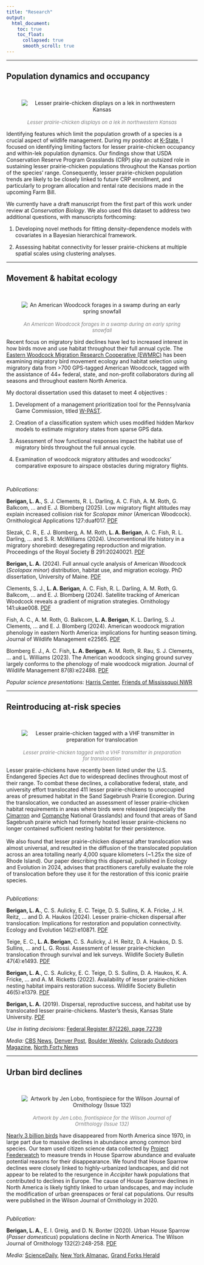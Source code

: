 ```yaml
---
title: "Research"
output:
  html_document:
    toc: true
    toc_float:
      collapsed: true
      smooth_scroll: true
---
```

<hr />
## Population dynamics and occupancy
<br>
<div class = "row">
<div class = "col-md-4 hidden-xs hidden-sm">
<center>
![<br><font size = "2" color = "grey">*Lesser prairie-chicken displays on a lek in northwestern Kansas *</font>](images/lekking_profile_Bonita.png)
</center>
</div>

<div class = "col-md-8 col-sm-12">
Identifying features which limit the population growth of a species is a crucial aspect of wildlife management. During my postdoc at [K-State](https://www.k-state.edu), I focused on identifying limiting factors for lesser prairie-chicken occupancy and within-lek population dynamics. Our findings show that USDA Conservation Reserve Program Grasslands (CRP) play an outsized role in sustaining lesser prairie-chicken populations throughout the Kansas portion of the species' range. Consequently, lesser prairie-chicken population trends are likely to be closely linked to future CRP enrollment, and particularly to program allocation and rental rate decisions made in the upcoming Farm Bill.

We currently have a draft manuscript from the first part of this work under review at *Conservation Biology*. We also used this dataset to address two additional questions, with manuscripts forthcoming:

1. Developing novel methods for fitting density-dependence models with covariates in a Bayesian hierarchical framework. 

2. Assessing habitat connectivity for lesser prairie-chickens at multiple spatial scales using clustering analyses.

</div>
</div>

<hr />
## Movement & habitat ecology
<br>
<div class = "row">
<div class = "col-md-4 hidden-xs hidden-sm">
<center>
![<br><font size = "2" color = "grey">*An American Woodcock forages in a swamp during an early spring snowfall*</font>](images/woodcock_circle2.png)
</center>
</div>
<div class = "col-md-8 col-sm-12">
Recent focus on migratory bird declines have led to increased interest in how birds move and use habitat throughout their full annual cycle. The [Eastern Woodcock Migration Research Cooperative (EWMRC)](https://www.woodcockmigration.org) has been examining migratory bird movement ecology and habitat selection using migratory data from >700 GPS-tagged American Woodcock, tagged with the assistance of 44+ federal, state, and non-profit collaborators during all seasons and throughout eastern North America. 

My doctoral dissertation used this dataset to meet 4 objectives :

1. Development of a management prioritization tool for the Pennsylvania Game Commission, titled [W-PAST](https://woodcock.shinyapps.io/W-PAST).

2. Creation of a classification system which uses modified hidden Markov models to estimate migratory states from sparse GPS data.

3. Assessment of how functional responses impact the habitat use of migratory birds throughout the full annual cycle.

4. Examination of woodcock migratory altitudes and woodcocks' comparative exposure to airspace obstacles during migratory flights.

<br>

*Publications:*

**Berigan, L. A.**, S. J. Clements, R. L. Darling, A. C. Fish, A. M. Roth, G. Balkcom, ... and E. J. Blomberg (2025). Low migratory flight altitudes may explain increased collision risk for *Scolopax minor* (American Woodcock). Ornithological Applications 127:duaf017. [PDF](files/Berigan_flight_altitudes_2025.pdf)

Slezak, C. R., E. J. Blomberg, A. M. Roth, **L. A. Berigan**, A. C. Fish, R. L. Darling, ... and S. R. McWilliams (2024). Unconventional life history in a migratory shorebird: desegregating reproduction and migration. Proceedings of the Royal Society B 291:20240021. [PDF](files/Slezak_itinerant_2024.pdf)

**Berigan, L. A.** (2024). Full annual cycle analysis of American Woodcock (*Scolopax minor*) distribution, habitat use, and migration ecology. PhD dissertation, University of Maine. [PDF](files/Berigan_PhD_dissertation.pdf)

Clements, S. J., **L. A. Berigan**, A. C. Fish, R. L. Darling, A. M. Roth, G. Balkcom, ... and E. J. Blomberg (2024). Satellite tracking of American Woodcock reveals a gradient of migration strategies. Ornithology 141:ukae008. [PDF](files/Clements_strategies_2024.pdf)

Fish, A. C., A. M. Roth, G. Balkcom, **L. A. Berigan**, K. L. Darling, S. J. Clements, ... and E. J. Blomberg (2024). American woodcock migration phenology in eastern North America: implications for hunting season timing. Journal of Wildlife Management e22565. [PDF](files/Fish_phenology_2024.pdf)

Blomberg E. J., A. C. Fish, **L. A. Berigan**, A. M. Roth, R. Rau, S. J. Clements, ... and  L. Williams (2023). The American woodcock singing ground survey largely conforms to the phenology of male woodcock migration. Journal of Wildlife Management 87(8):e22488. [PDF](files/Blomberg_SGS_2023.pdf)

*Popular science presentations:* [Harris Center](https://www.youtube.com/watch?v=ivrPYA-CgBI&ab_channel=HarrisCenter), [Friends of Mississquoi NWR](https://www.youtube.com/watch?v=PAqzFuZ15Mo&ab_channel=FriendsofMissisquoi)

</div>
</div>
<hr />
## Reintroducing at-risk species
<br>
<div class = "row">
<div class = "col-md-4 hidden-xs hidden-sm">
<center>
![<br><font size = "2" color = "grey">*Lesser prairie-chicken tagged with a VHF transmitter in preparation for translocation*</font>](images/lpc_circle.png)
</center>
</div>
<div class = "col-md-8 col-sm-12">
Lesser prairie-chickens have recently been listed under the U.S. Endangered Species Act due to widespread declines throughout most of their range. To combat these declines, a collaborative federal, state, and university effort translocated 411 lesser prairie-chickens to unoccupied areas of presumed habitat in the Sand Sagebrush Prairie Ecoregion. During the translocation, we conducted an assessment of lesser prairie-chicken habitat requirements in areas where birds were released (especially the [Cimarron](https://www.fs.usda.gov/recarea/psicc/recarea/?recid=12404) and [Comanche](https://www.fs.usda.gov/detail/psicc/about-forest/districts/?cid=fsm9_032695) National Grasslands) and found that areas of Sand Sagebrush prairie which had formerly hosted lesser prairie-chickens no longer contained sufficient nesting habitat for their persistence.
<br>
<br>
We also found that lesser prairie-chicken dispersal after translocation was almost universal, and resulted in the diffusion of the translocated population across an area totalling nearly 4,000 square kilometers (~1.25x the size of Rhode Island). Our paper describing this dispersal, published in Ecology and Evolution in 2024, advises that practitioners carefully evaluate the role of translocation before they use it for the restoration of this iconic prairie species.
<br>
<br>

*Publications:*

**Berigan, L. A.**, C. S. Aulicky, E. C. Teige, D. S. Sullins,  K. A. Fricke, J. H. Reitz, ... and D. A. Haukos (2024). Lesser prairie-chicken dispersal after translocation: Implications for restoration and population connectivity. Ecology and Evolution 14(2):e10871. [PDF](files/Berigan_LPCDispersal_2024.pdf)

Teige, E. C., **L. A. Berigan**, C. S. Aulicky, J. H. Reitz, D. A. Haukos, D. S. Sullins, ... and L. G. Rossi. Assessment of lesser prairie‐chicken translocation through survival and lek surveys. Wildlife Society Bulletin 47(4):e1493. [PDF](files/Teige_survival_2023.pdf)

**Berigan, L. A.**, C. S. Aulicky, E. C. Teige, D. S. Sullins, D. A. Haukos, K. A. Fricke, ... and A. M. Ricketts (2022). Availability of lesser prairie‐chicken nesting habitat impairs restoration success. Wildlife Society Bulletin 46(5):e1379. [PDF](files/Berigan_LPCHabitat_2022.pdf)

**Berigan, L. A.** (2019). Dispersal, reproductive success, and habitat use by translocated lesser prairie-chickens. Master's thesis, Kansas State University. [PDF](files/Berigan_MastersThesis.pdf)

*Use in listing decisions:* [Federal Register 87(226), page 72739](files/Federal_Register_2022_listing.pdf)

*Media:* <a href="https://www.cbsnews.com/colorado/news/lesser-prairie-chickens-kansas-colorado-grasslands/" target="_blank">CBS News</a>, <a href="https://www.denverpost.com/2022/12/08/prairie-chicken-endangered-rescue-colorado/" target="_blank">Denver Post</a>, <a href="https://boulderweekly.com/news/midnight-on-the-prairie/" target="_blank">Boulder Weekly</a>, <a href="https://coloradooutdoorsmag.com/2020/07/27/conservation-update-lesser-prairie-chickens/" target="_blank">Colorado Outdoors Magazine</a>, <a href="https://northfortynews.com/category/news/four-year-project-sees-hundreds-of-lesser-prairie-chickens-reintroduced/" target="_blank">North Forty News</a>
</div>
</div>
<hr />
## Urban bird declines 
<br>
<div class = row>
<div class = "col-md-4 hidden-xs hidden-sm">
<center>
![<br><font size = "2" color = "grey">*Artwork by Jen Lobo, frontispiece for the Wilson Journal of Ornithology (Issue 132)*</font>](images/HOSP_JenLobo.png)
</center>
</div>
<div class = "col-md-8 col-sm-12">
[Nearly 3 billion birds](https://www.birds.cornell.edu/home/bring-birds-back/) have disappeared from North America since 1970, in large part due to massive declines in abundance among common bird species. Our team used citizen science data collected by [Project Feederwatch](https://feederwatch.org/) to measure trends in House Sparrow abundance and evaluate potential reasons for their disappearance. We found that House Sparrow declines were closely linked to highly-urbanized landscapes, and did not appear to be related to the resurgence in *Accipiter* hawk populations that contributed to declines in Europe. The cause of House Sparrow declines in North America is likely tightly linked to urban landscapes, and may include the modification of urban greenspaces or feral cat populations. Our results were published in the Wilson Journal of Ornithology in 2020.
<br>
<br>

*Publication:*

**Berigan, L. A.**, E. I. Greig, and D. N. Bonter (2020). Urban House Sparrow (*Passer domesticus*) populations decline in North America. The Wilson Journal of Ornithology 132(2):248-258. [PDF](files/Berigan_HouseSparrow_2020.pdf)

*Media:* [ScienceDaily](https://www.sciencedaily.com/releases/2021/02/210211114002.htm), [New York Almanac](https://www.newyorkalmanack.com/2021/02/even-the-common-house-sparrow-is-in-decline-study-finds/), [Grand Forks Herald](https://www.grandforksherald.com/sports/northland-outdoors/always-in-season-mike-jacobs-house-sparrow-numbers-continue-long-term-decline)
</div>
</div>
